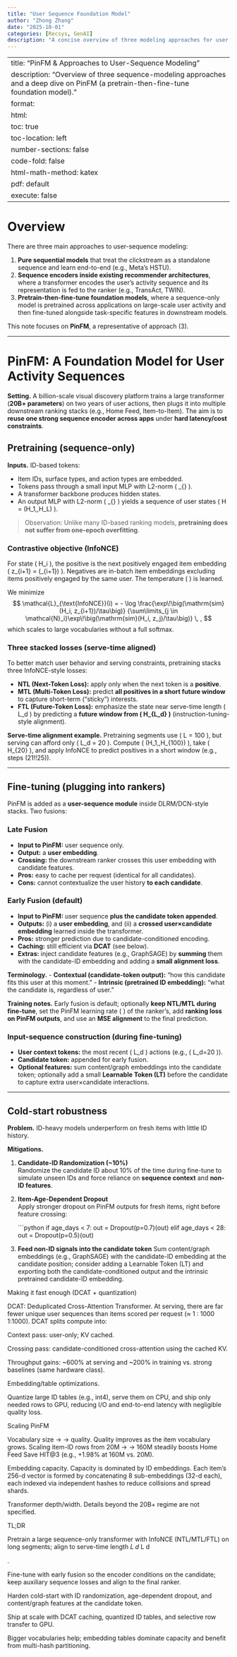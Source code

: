 ```yaml
---
title: "User Sequence Foundation Model"
author: "Zhong Zhang"
date: "2025-10-01"
categories: [Recsys, GenAI]
description: "A concise overview of three modeling approaches for user sequences"
---
```


---
title: "PinFM & Approaches to User-Sequence Modeling"
description: "Overview of three sequence-modeling approaches and a deep dive on PinFM (a pretrain-then-fine-tune foundation model)."
format:
  html:
    toc: true
    toc-location: left
    number-sections: false
    code-fold: false
    html-math-method: katex
  pdf: default
execute: false
---

# Overview

There are three main approaches to user-sequence modeling:

1. **Pure sequential models** that treat the clickstream as a standalone sequence and learn end-to-end (e.g., Meta’s HSTU).
2. **Sequence encoders inside existing recommender architectures**, where a transformer encodes the user’s activity sequence and its representation is fed to the ranker (e.g., TransAct, TWIN).
3. **Pretrain-then-fine-tune foundation models**, where a sequence-only model is pretrained across applications on large-scale user activity and then fine-tuned alongside task-specific features in downstream models.

This note focuses on **PinFM**, a representative of approach (3).

---

# PinFM: A Foundation Model for User Activity Sequences

**Setting.** A billion-scale visual discovery platform trains a large transformer (**20B+ parameters**) on two years of user actions, then plugs it into multiple downstream ranking stacks (e.g., Home Feed, Item-to-Item). The aim is to **reuse one strong sequence encoder across apps** under **hard latency/cost constraints**.

## Pretraining (sequence-only)

**Inputs.** ID-based tokens:

- Item IDs, surface types, and action types are embedded.
- Tokens pass through a small input MLP with L2-norm \( \phi_{\text{in}} \).
- A transformer backbone produces hidden states.
- An output MLP with L2-norm \( \phi_{\text{out}} \) yields a sequence of user states \( H = (H_1,\dots,H_L) \).

> Observation: Unlike many ID-based ranking models, **pretraining does not suffer from one-epoch overfitting**.

### Contrastive objective (InfoNCE)

For state \( H_i \), the positive is the next positively engaged item embedding
\( z_{i+1} = \mathrm{emb}(\mathrm{id}_{i+1}) \).
Negatives are in-batch item embeddings excluding items positively engaged by the same user. The temperature \( \tau \) is learned.

We minimize
$$
\mathcal{L}_{\text{InfoNCE}}(i)
= - \log
\frac{\exp\!\big(\mathrm{sim}(H_i, z_{i+1})/\tau\big)}
{\sum\limits_{j \in \mathcal{N}_i}\exp\!\big(\mathrm{sim}(H_i, z_j)/\tau\big)} \, ,
$$
which scales to large vocabularies without a full softmax.

### Three stacked losses (serve-time aligned)

To better match user behavior and serving constraints, pretraining stacks three InfoNCE-style losses:

- **NTL (Next-Token Loss):** apply only when the next token is a **positive**.
- **MTL (Multi-Token Loss):** predict **all positives in a short future window** to capture short-term (“sticky”) interests.
- **FTL (Future-Token Loss):** emphasize the state near serve-time length \( L_d \) by predicting a **future window from \( H_{L_d} \)** (instruction-tuning-style alignment).

**Serve-time alignment example.** Pretraining segments use \( L = 100 \), but serving can afford only \( L_d = 20 \).
Compute \( (H_1,\dots,H_{100}) \), take \( H_{20} \), and apply InfoNCE to predict positives in a short window (e.g., steps \(21\!\dots\!25\)).

---

## Fine-tuning (plugging into rankers)

PinFM is added as a **user-sequence module** inside DLRM/DCN-style stacks. Two fusions:

### Late Fusion

- **Input to PinFM:** user sequence only.  
- **Output:** a **user embedding**.
- **Crossing:** the downstream ranker crosses this user embedding with candidate features.
- **Pros:** easy to cache per request (identical for all candidates).
- **Cons:** cannot contextualize the user history **to each candidate**.

### Early Fusion (default)

- **Input to PinFM:** user sequence **plus the candidate token appended**.
- **Outputs:** (i) a **user embedding**, and (ii) a **crossed user×candidate embedding** learned inside the transformer.
- **Pros:** stronger prediction due to candidate-conditioned encoding.
- **Caching:** still efficient via **DCAT** (see below).
- **Extras:** inject candidate features (e.g., GraphSAGE) by **summing** them with the candidate-ID embedding and adding a **small alignment loss**.

**Terminology.**
- **Contextual (candidate-token output):** “how this candidate fits this user at this moment.”
- **Intrinsic (pretrained ID embedding):** “what the candidate is, regardless of user.”

**Training notes.** Early fusion is default; optionally **keep NTL/MTL during fine-tune**, set the PinFM learning rate \( \approx \tfrac{1}{10} \) of the ranker’s, add **ranking loss on PinFM outputs**, and use an **MSE alignment** to the final prediction.

### Input-sequence construction (during fine-tuning)

- **User context tokens:** the most recent \( L_d \) actions (e.g., \( L_d=20 \)).
- **Candidate token:** appended for early fusion.
- **Optional features:** sum content/graph embeddings into the candidate token; optionally add a small **Learnable Token (LT)** before the candidate to capture extra user×candidate interactions.

---

## Cold-start robustness

**Problem.** ID-heavy models underperform on fresh items with little ID history.

**Mitigations.**

1. **Candidate-ID Randomization (~10%)**  
   Randomize the candidate ID about 10% of the time during fine-tune to simulate unseen IDs and force reliance on **sequence context** and **non-ID features**.

2. **Item-Age-Dependent Dropout**  
   Apply stronger dropout on PinFM outputs for fresh items, right before feature crossing:

   ```python
   if age_days < 7:
       out = Dropout(p=0.7)(out)
   elif age_days < 28:
       out = Dropout(p=0.5)(out)

3. **Feed non-ID signals into the candidate token**
Sum content/graph embeddings (e.g., GraphSAGE) with the candidate-ID embedding at the candidate position; consider adding a Learnable Token (LT) and exporting both the candidate-conditioned output and the intrinsic pretrained candidate-ID embedding.

Making it fast enough (DCAT + quantization)

DCAT: Deduplicated Cross-Attention Transformer.
At serving, there are far fewer unique user sequences than items scored per request (≈ 
1
:
1000
1:1000). DCAT splits compute into:

Context pass: user-only; KV cached.

Crossing pass: candidate-conditioned cross-attention using the cached KV.

Throughput gains: ~600% at serving and ~200% in training vs. strong baselines (same hardware class).

Embedding/table optimizations.

Quantize large ID tables (e.g., int4), serve them on CPU, and ship only needed rows to GPU, reducing I/O and end-to-end latency with negligible quality loss.

Scaling PinFM

Vocabulary size 
→
→ quality.
Quality improves as the item vocabulary grows. Scaling item-ID rows from 20M 
→
→ 160M steadily boosts Home Feed Save HIT@3 (e.g., +1.98% at 160M vs. 20M).

Embedding capacity.
Capacity is dominated by ID embeddings. Each item’s 256-d vector is formed by concatenating 8 sub-embeddings (32-d each), each indexed via independent hashes to reduce collisions and spread shards.

Transformer depth/width.
Details beyond the 20B+ regime are not specified.

TL;DR

Pretrain a large sequence-only transformer with InfoNCE (NTL/MTL/FTL) on long segments; align to serve-time length 
𝐿
𝑑
L
d
	​

.

Fine-tune with early fusion so the encoder conditions on the candidate; keep auxiliary sequence losses and align to the final ranker.

Harden cold-start with ID randomization, age-dependent dropout, and content/graph features at the candidate token.

Ship at scale with DCAT caching, quantized ID tables, and selective row transfer to GPU.

Bigger vocabularies help; embedding tables dominate capacity and benefit from multi-hash partitioning.